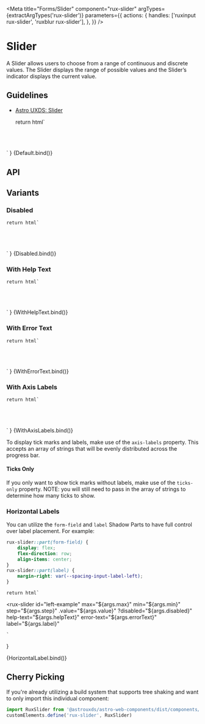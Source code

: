 
<Meta
    title="Forms/Slider"
    component="rux-slider"
    argTypes={extractArgTypes('rux-slider')}
    parameters={{
        actions: {
            handles: ['ruxinput rux-slider', 'ruxblur rux-slider'],
        },
    }}
/>

# Slider

A Slider allows users to choose from a range of continuous and discrete values. The Slider displays the range of possible values and the Slider’s indicator displays the current value.

## Guidelines

-   [Astro UXDS: Slider](https://www.astrouxds.com/components/slider/)

    return html`
<div style="padding: 5%">
    <rux-slider
        max="${args.max}"
        min="${args.min}"
        step="${args.step}"
        value="${args.value}"
        ?disabled="${args.disabled}"
        help-text="${args.helpText}"
        error-text="${args.errorText}"
        label="${args.label}"
    ></rux-slider>
</div>
    `
}

<Canvas>
    <Story
        name="Default"
        args={{
            max: 100,
            min: 0,
            value: 50,
            step: 1,
        }}
    >
        {Default.bind()}
    </Story>
</Canvas>

## API

<ArgsTable of="rux-slider" />

## Variants

### Disabled

    return html`
<div style="padding: 5%">
    <rux-slider
        max="${args.max}"
        min="${args.min}"
        step="${args.step}"
        .value="${args.value}"
        ?disabled="${args.disabled}"
        help-text="${args.helpText}"
        error-text="${args.errorText}"
        label="${args.label}"
    ></rux-slider>
</div>
    `
}

<Canvas>
    <Story
        name="Disabled"
        args={{
            max: 100,
            min: 0,
            value: 50,
            disabled: true,
        }}
    >
        {Disabled.bind()}
    </Story>
</Canvas>

### With Help Text

    return html`
<div style="padding: 5%">
    <rux-slider
        max="${args.max}"
        min="${args.min}"
        step="${args.step}"
        .value="${args.value}"
        ?disabled="${args.disabled}"
        help-text="${args.helpText}"
        error-text="${args.errorText}"
        label="${args.label}"
    ></rux-slider>
</div>
    `
}

<Canvas>
    <Story
        name="With Help Text"
        args={{
            max: 100,
            min: 0,
            value: 50,
            helpText: 'Help text',
        }}
    >
        {WithHelpText.bind()}
    </Story>
</Canvas>

### With Error Text

    return html`
<div style="padding: 5%">
    <rux-slider
        max="${args.max}"
        min="${args.min}"
        step="${args.step}"
        .value="${args.value}"
        ?disabled="${args.disabled}"
        help-text="${args.helpText}"
        error-text="${args.errorText}"
        label="${args.label}"
    ></rux-slider>
</div>
    `
}

<Canvas>
    <Story
        name="With Error Text"
        args={{
            max: 100,
            min: 0,
            value: 50,
            errorText: 'Error text',
        }}
    >
        {WithErrorText.bind()}
    </Story>
</Canvas>

### With Axis Labels

    return html`
<div style="padding: 5%">
    <rux-slider
        id="axis-labels"
        max="${args.max}"
        min="${args.min}"
        step="${args.step}"
        .value="${args.value}"
        ?disabled="${args.disabled}"
        help-text="${args.helpText}"
        error-text="${args.errorText}"
        .axisLabels="${args.axisLabels}"
        ?ticks-only="${args.ticksOnly}"
        label="${args.label}"
    ></rux-slider>
</div>
    `
}

<Canvas>
    <Story
        name="With Axis Labels"
        args={{
            max: 100,
            min: 0,
            value: 50,
            ticksOnly: true,
            axisLabels: ["0", "25", "50", "75", "100"]
        }}
    >
        {WithAxisLabels.bind()}
    </Story>
</Canvas>

To display tick marks and labels, make use of the `axis-labels` property. This accepts an array of strings that will
be evenly distributed across the progress bar. 

#### Ticks Only

If you only want to show tick marks without labels, make use of the `ticks-only` property. NOTE: you will still need to pass in the array of strings to determine how many
ticks to show.

### Horizontal Labels

You can utilize the `form-field` and `label` Shadow Parts to have full control over label placement. For example:

```css
rux-slider::part(form-field) {
    display: flex;
    flex-direction: row;
    align-items: center;
}
rux-slider::part(label) {
    margin-right: var(--spacing-input-label-left);
}
```

    return html`
<style>
    #left-example::part(form-field) {
        display: flex;
        flex-direction: row;
    }
    #left-example::part(label) {
        margin-right: var(--spacing-input-label-left);
    }
</style>
<rux-slider id="left-example"
        max="${args.max}"
        min="${args.min}"
        step="${args.step}"
        .value="${args.value}"
        ?disabled="${args.disabled}"
        help-text="${args.helpText}"
        error-text="${args.errorText}"
        label="${args.label}"
></rux-slider>
    `
}

<Canvas>
    <Story name="Horizontal Label" args={{label: "Label"}}>{HorizontalLabel.bind()}</Story>
</Canvas>

## Cherry Picking

If you're already utilizing a build system that supports tree shaking and want to only import this individual component:

```js
import RuxSlider from '@astrouxds/astro-web-components/dist/components/rux-slider.js'
customElements.define('rux-slider', RuxSlider)
```
